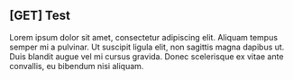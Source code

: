 ## [GET] Test
Lorem ipsum dolor sit amet, consectetur adipiscing elit. Aliquam tempus semper mi a pulvinar. Ut suscipit ligula elit, non sagittis magna dapibus ut. Duis blandit augue vel mi cursus gravida. Donec scelerisque ex vitae ante convallis, eu bibendum nisi aliquam.


<Requests method="GET" url="teste" title="Testando"/>
